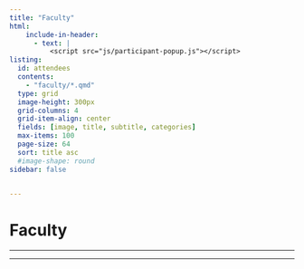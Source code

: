 ```yaml
---
title: "Faculty"
html:
    include-in-header:
      - text: |
          <script src="js/participant-popup.js"></script>
listing:
  id: attendees
  contents:
    - "faculty/*.qmd"
  type: grid
  image-height: 300px
  grid-columns: 4
  grid-item-align: center
  fields: [image, title, subtitle, categories]
  max-items: 100
  page-size: 64
  sort: title asc
  #image-shape: round
sidebar: false


---
```



# Faculty


---

::: {#attendees}
:::

---

